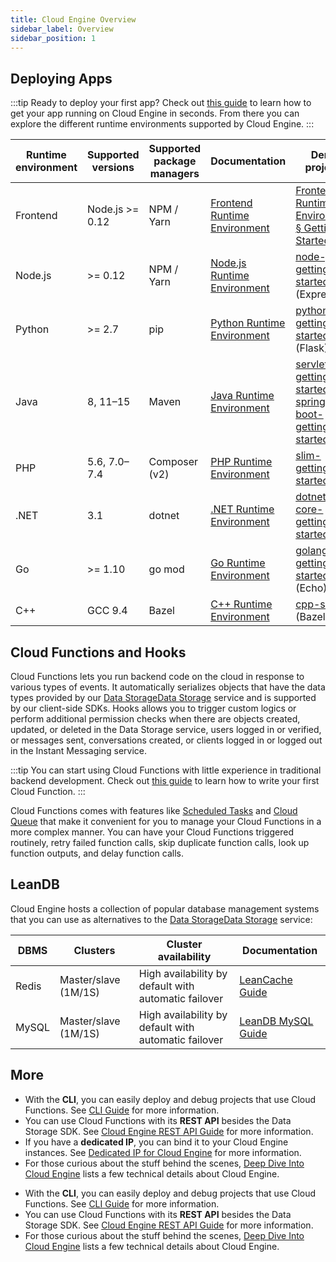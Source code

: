 ```yaml
---
title: Cloud Engine Overview
sidebar_label: Overview
sidebar_position: 1
---
```



<PlatformIntroduction />

## Deploying Apps

:::tip
Ready to deploy your first app? Check out [this guide](/sdk/engine/deploy/getting-started/) to learn how to get your app running on Cloud Engine in seconds. From there you can explore the different runtime environments supported by Cloud Engine.
:::

| Runtime environment | Supported versions | Supported package managers | Documentation                                              | Demo projects                                                                                                                                                                |
| ------------------- | ------------------ | -------------------------- | ---------------------------------------------------------- | ---------------------------------------------------------------------------------------------------------------------------------------------------------------------------- |
| Frontend            | Node.js >= 0.12    | NPM / Yarn                 | [Frontend Runtime Environment](/sdk/engine/deploy/webapp/) | [Frontend Runtime Environment § Getting Started](/sdk/engine/deploy/webapp/#getting-started)                                                                                 |
| Node.js             | >= 0.12            | NPM / Yarn                 | [Node.js Runtime Environment](/sdk/engine/deploy/nodejs/)  | [node-js-getting-started](https://github.com/leancloud/node-js-getting-started/) (Express)                                                                                   |
| Python              | >= 2.7             | pip                        | [Python Runtime Environment](/sdk/engine/deploy/python/)   | [python-getting-started](https://github.com/leancloud/python-getting-started) (Flask)                                                                                        |
| Java                | 8, 11–15           | Maven                      | [Java Runtime Environment](/sdk/engine/deploy/java/)       | [servlet-getting-started](https://github.com/leancloud/servlet-getting-started)<br />[spring-boot-getting-started](https://github.com/leancloud/spring-boot-getting-started) |
| PHP                 | 5.6, 7.0–7.4       | Composer (v2)              | [PHP Runtime Environment](/sdk/engine/deploy/php/)         | [slim-getting-started](https://github.com/leancloud/slim-getting-started)                                                                                                    |
| .NET                | 3.1                | dotnet                     | [.NET Runtime Environment](/sdk/engine/deploy/dotnet/)     | [dotnet-core-getting-started](https://github.com/leancloud/dotnet-core-getting-started)                                                                                      |
| Go                  | >= 1.10            | go mod                     | [Go Runtime Environment](/sdk/engine/deploy/go/)           | [golang-getting-started](https://github.com/leancloud/golang-getting-started) (Echo)                                                                                         |
| C++                 | GCC 9.4            | Bazel                      | [C++ Runtime Environment](/sdk/engine/deploy/cpp/)         | [cpp-socket](https://github.com/leancloud/leanengine-unit-test/tree/cpp-socket-bazel) (Bazel)                                                                                |

## Cloud Functions and Hooks

Cloud Functions lets you run backend code on the cloud in response to various types of events. It automatically serializes objects that have the data types provided by our <Conditional brand="tds">[Data Storage](/sdk/storage/features)</Conditional><Conditional brand="leancloud">[Data Storage](/sdk/storage/overview/)</Conditional> service and is supported by our client-side SDKs. Hooks allows you to trigger custom logics or perform additional permission checks when there are objects created, updated, or deleted in the Data Storage service, users logged in or verified, or messages sent, conversations created, or clients logged in or logged out in the Instant Messaging service.

:::tip
You can start using Cloud Functions with little experience in traditional backend development. Check out [this guide](/sdk/engine/functions/getting-started/) to learn how to write your first Cloud Function.
:::

Cloud Functions comes with features like [Scheduled Tasks](/sdk/engine/functions/guides/#scheduled-tasks) and [Cloud Queue](/sdk/engine/functions/cloud-queue/) that make it convenient for you to manage your Cloud Functions in a more complex manner. You can have your Cloud Functions triggered routinely, retry failed function calls, skip duplicate function calls, look up function outputs, and delay function calls.

## LeanDB

Cloud Engine hosts a collection of popular database management systems that you can use as alternatives to the <Conditional brand="tds">[Data Storage](/sdk/storage/features)</Conditional><Conditional brand="leancloud">[Data Storage](/sdk/storage/overview/)</Conditional> service:

| DBMS          | Clusters               | Cluster availability                                                        | Documentation                                          |
| ------------- | ---------------------- | --------------------------------------------------------------------------- | ------------------------------------------------------ |
| Redis         | Master/slave (1M/1S)   | High availability by default with automatic failover                        | [LeanCache Guide](/sdk/engine/database/redis/)         |
| MySQL         | Master/slave (1M/1S)   | High availability by default with automatic failover                        | [LeanDB MySQL Guide](/sdk/engine/database/mysql/)      |

## More

<Conditional region="cn">

- With the **CLI**, you can easily deploy and debug projects that use Cloud Functions. See [CLI Guide](/sdk/engine/cli/) for more information.
- You can use Cloud Functions with its **REST API** besides the Data Storage SDK. See [Cloud Engine REST API Guide](/sdk/engine/functions/rest-api/) for more information.
- If you have a **dedicated IP**, you can bind it to your Cloud Engine instances. See [Dedicated IP for Cloud Engine](/sdk/engine/dedicated-IP) for more information.
- For those curious about the stuff behind the scenes, [Deep Dive Into Cloud Engine](/sdk/engine/deep-dive/) lists a few technical details about Cloud Engine.

</Conditional>

<Conditional region="global">

- With the **CLI**, you can easily deploy and debug projects that use Cloud Functions. See [CLI Guide](/sdk/engine/cli/) for more information.
- You can use Cloud Functions with its **REST API** besides the Data Storage SDK. See [Cloud Engine REST API Guide](/sdk/engine/functions/rest-api/) for more information.
- For those curious about the stuff behind the scenes, [Deep Dive Into Cloud Engine](/sdk/engine/deep-dive/) lists a few technical details about Cloud Engine.

</Conditional>
